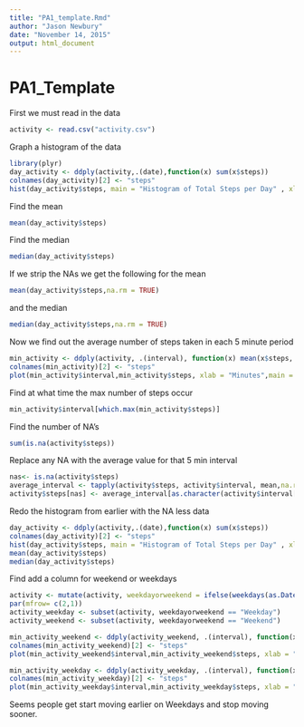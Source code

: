 ```yaml
---
title: "PA1_template.Rmd"
author: "Jason Newbury"
date: "November 14, 2015"
output: html_document
---
```

PA1_Template
================================================================

First we must read in the data

```r
activity <- read.csv("activity.csv")

```

Graph a histogram of the data
```r
library(plyr)
day_activity <- ddply(activity,.(date),function(x) sum(x$steps))
colnames(day_activity)[2] <- "steps"
hist(day_activity$steps, main = "Histogram of Total Steps per Day" , xlab = "Number of Steps")
```
  
  Find the mean
```r
mean(day_activity$steps)
```
  Find the median
```r
median(day_activity$steps)
```

If we strip the NAs we get the following for the mean
```r
mean(day_activity$steps,na.rm = TRUE)
```
and the median
```r
median(day_activity$steps,na.rm = TRUE)
```

Now we find out the average number of steps taken in each 5 minute period
```r
min_activity <- ddply(activity, .(interval), function(x) mean(x$steps, na.rm=TRUE))
colnames(min_activity)[2] <- "steps"
plot(min_activity$interval,min_activity$steps, xlab = "Minutes",main = "Average Number of Steps During Each 5 Minute Interval", ylab = "Average Number of Steps", type = "l")
```

Find at what time the max number of steps occur
```r
min_activity$interval[which.max(min_activity$steps)]
```


Find the number of NA's
```r
sum(is.na(activity$steps))
```

Replace any NA with the average value for that 5 min interval
```r
nas<- is.na(activity$steps)
average_interval <- tapply(activity$steps, activity$interval, mean,na.rm=TRUE)
activity$steps[nas] <- average_interval[as.character(activity$interval[nas])] 
```

Redo the histogram from earlier with the NA less data
```r
day_activity <- ddply(activity,.(date),function(x) sum(x$steps))
colnames(day_activity)[2] <- "steps"
hist(day_activity$steps, main = "Histogram of Total Steps per Day" , xlab = "Number of Steps")
mean(day_activity$steps)
median(day_activity$steps)
```

Find add a column for weekend or weekdays
```r
activity <- mutate(activity, weekdayorweekend = ifelse(weekdays(as.Date(activity$date))== "Saturday" | weekdays(as.Date(activity$date)) == "sunday", "Weekend", "Weekday" ))
par(mfrow= c(2,1))
activity_weekday <- subset(activity, weekdayorweekend == "Weekday")
activity_weekend <- subset(activity, weekdayorweekend == "Weekend")

min_activity_weekend <- ddply(activity_weekend, .(interval), function(x) mean(x$steps, na.rm=TRUE))
colnames(min_activity_weekend)[2] <- "steps"
plot(min_activity_weekend$interval,min_activity_weekend$steps, xlab = "Minutes",main = "Weekend", ylab = "Average Number of Steps", type = "l")

min_activity_weekday <- ddply(activity_weekday, .(interval), function(x) mean(x$steps, na.rm=TRUE))
colnames(min_activity_weekday)[2] <- "steps"
plot(min_activity_weekday$interval,min_activity_weekday$steps, xlab = "Minutes",main = "Weekday", ylab = "Average Number of Steps", type = "l")
```

Seems people get start moving earlier on Weekdays and stop moving sooner.

